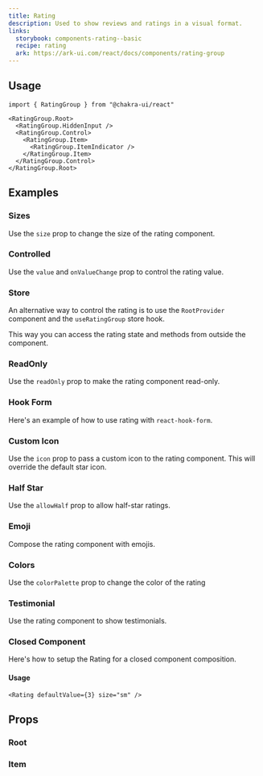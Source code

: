 ```yaml
---
title: Rating
description: Used to show reviews and ratings in a visual format.
links:
  storybook: components-rating--basic
  recipe: rating
  ark: https://ark-ui.com/react/docs/components/rating-group
---
```


<ExampleTabs name="rating-basic" />

## Usage

```tsx
import { RatingGroup } from "@chakra-ui/react"
```

```tsx
<RatingGroup.Root>
  <RatingGroup.HiddenInput />
  <RatingGroup.Control>
    <RatingGroup.Item>
      <RatingGroup.ItemIndicator />
    </RatingGroup.Item>
  </RatingGroup.Control>
</RatingGroup.Root>
```

## Examples

### Sizes

Use the `size` prop to change the size of the rating component.

<ExampleTabs name="rating-with-sizes" />

### Controlled

Use the `value` and `onValueChange` prop to control the rating value.

<ExampleTabs name="rating-controlled" />

### Store

An alternative way to control the rating is to use the `RootProvider` component
and the `useRatingGroup` store hook.

This way you can access the rating state and methods from outside the component.

<ExampleTabs name="rating-with-store" />

### ReadOnly

Use the `readOnly` prop to make the rating component read-only.

<ExampleTabs name="rating-with-readonly" />

### Hook Form

Here's an example of how to use rating with `react-hook-form`.

<ExampleTabs name="rating-with-hook-form" />

### Custom Icon

Use the `icon` prop to pass a custom icon to the rating component. This will
override the default star icon.

<ExampleTabs name="rating-with-custom-icon" />

### Half Star

Use the `allowHalf` prop to allow half-star ratings.

<ExampleTabs name="rating-with-half" />

### Emoji

Compose the rating component with emojis.

<ExampleTabs name="rating-emoji" />

### Colors

Use the `colorPalette` prop to change the color of the rating

<ExampleTabs name="rating-with-colors" />

### Testimonial

Use the rating component to show testimonials.

<ExampleTabs name="rating-in-testimonial" />

### Closed Component

Here's how to setup the Rating for a closed component composition.

<ExampleCode name="rating-closed-component" />

#### Usage

```tsx
<Rating defaultValue={3} size="sm" />
```

## Props

### Root

<PropTable component="RatingGroup" part="Root" />

### Item

<PropTable component="RatingGroup" part="Item" />
